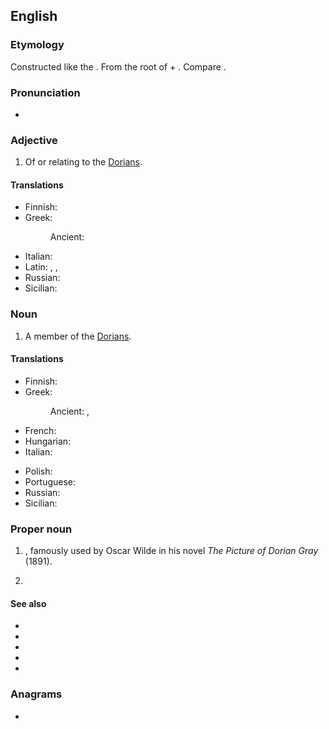 {{also|dorian}}
==English==
{{wikipedia}}

===Etymology===
Constructed like the {{der|en|fr|Doriens}}. From the {{der|en|la|-}} root of {{m|la|Dōres}} + {{m|en|-ian}}. Compare {{cog|grc|Δωριεύς||of [[Doris]]}}.

===Pronunciation===
* {{IPA|en|/ˈdɔːɹiən/}}

===Adjective===
{{en-adj}}

# Of or relating to the [[Dorians]].

====Translations====
{{trans-top|of or relating to the Dorians}}
* Finnish: {{t-needed|fi}}
* Greek:
*: Ancient: {{t|grc|Δωρικός|m}}
{{trans-mid}}
* Italian: {{t+|it|dorico|m}}
* Latin: {{t|la|Dōrius|m}}, {{t|la|Dōricus|m}}, {{t|la|Dōriēnsis|m|f}}
* Russian: {{t-needed|ru}}
* Sicilian: {{t|scn|dùricu|m}}
{{trans-bottom}}

===Noun===
{{en-noun}}

# A member of the [[Dorians]].

====Translations====
{{trans-top|a member of the Dorians}}
* Finnish: {{t+|fi|doorilainen}}
* Greek:
*: Ancient: {{t|grc|Δωριεύς|m}}, {{t|grc|Δωριεῖς|m-p}}
* French: {{t+|fr|Dorien|m}}
* Hungarian: {{t+|hu|dór}}
* Italian: {{t+|it|Dori|m-p}}
{{trans-mid}}
* Polish: {{t+|pl|Dor|m}}
* Portuguese: {{t|pt|dório|m}}
* Russian: {{t-needed|ru}}
* Sicilian: {{t|scn|Duri|m-p}}
{{trans-bottom}}

===Proper noun===
{{en-proper noun}}

# {{given name|en|male|from=Ancient Greek}}, famously used by Oscar Wilde in his novel ''The Picture of Dorian Gray'' (1891).
# {{given name|en|female}}

====See also====
* {{l|en|Doric}}
* {{l|en|Dorian mode}}
* {{l|en|Hellenic}}
* {{l|en|hypodorian}}
* {{l|en|Pelasgian}}

===Anagrams===
* {{anagrams|en|a=adinor|Ardoin|NORAID|Orinda|Rodina|donair|draino|inroad|ordain|radion|ranoid}}